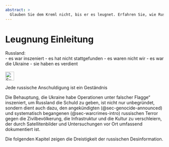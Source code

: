 ```yaml
---
abstract: > 
  Glauben Sie dem Kreml nicht, bis er es leugnet. Erfahren Sie, wie Russland lügt. Mit einer langen Liste von schamlosen russischen Lügen. 
---
```


# Leugnung Einleitung {#sec-denial-intro}

::: {.callout-caution title="Mythos"}
Russland:  
- es war inszeniert
- es hat nicht stattgefunden
- es waren nicht wir
- es war die Ukraine
- sie haben es verdient
[<br></br>![Suche nach Stichwort in EUvsDisinfo](../all_common_img/EUvsDisinfo_400x240.jpg){height=2em}](https://euvsdisinfo.eu/disinformation-cases/?text=(alleged%7Cdenied%7Cconfessed)&sort=relevance)
:::

::: {.callout-tip title="Wahrheit"}
Jede russische Anschuldigung ist ein Geständnis
:::

Die Behauptung, die Ukraine habe Operationen unter falscher Flagge“ inszeniert, um Russland die Schuld zu geben, ist nicht nur unbegründet, sondern dient auch dazu, den angekündigten (@sec-genocide-announced) und systematisch begangenen (@sec-warcrimes-intro) russischen Terror gegen die Zivilbevölkerung, die Infrastruktur und die Kultur zu verschleiern, der durch Satellitenbilder und Untersuchungen vor Ort umfassend dokumentiert ist.

Die folgenden Kapitel zeigen die Dreistigkeit der russischen Desinformation.
